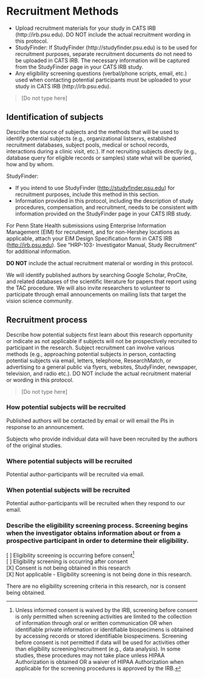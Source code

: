 # Recruitment Methods

::: {.instr_box .rmdnote}

- Upload recruitment materials for your study in CATS IRB (http://irb.psu.edu). DO NOT include the actual recruitment wording in this protocol.  
- StudyFinder:  If StudyFinder (http://studyfinder.psu.edu) is to be used for recruitment purposes, separate recruitment documents do not need to be uploaded in CATS IRB. The necessary information will be captured from the StudyFinder page in your CATS IRB study.  
- Any eligibility screening questions (verbal/phone scripts, email, etc.) used when contacting potential participants must be uploaded to your study in CATS IRB (http://irb.psu.edu).

:::

> [Do not type here]

## Identification of subjects

::: {.instr_box .rmdnote}

Describe the source of subjects and the methods that will be used to identify potential subjects (e.g., organizational listservs, established recruitment databases, subject pools, medical or school records, interactions during a clinic visit, etc.). 
If not recruiting subjects directly (e.g., database query for eligible records or
samples) state what will be queried, how and by whom.

StudyFinder:

-   If you intend to use StudyFinder (<http://studyfinder.psu.edu>) for recruitment purposes, include this method in this section.
-   Information provided in this protocol, including the description of study procedures, compensation, and recruitment, needs to be consistent with information provided on the StudyFinder page in your CATS IRB study.
    
For Penn State Health submissions using Enterprise Information Management (EIM) for recruitment, and for non-Hershey locations as applicable, attach your EIM Design Specification form in CATS IRB (<http://irb.psu.edu>). See "HRP-103- Investigator Manual, Study Recruitment" for additional information.

**DO NOT** include the actual recruitment material or wording in this protocol.

:::

We will identify published authors by searching Google Scholar, ProCite, and related databases of the scientific literature for papers that report using the TAC procedure.
We will also invite researchers to volunteer to participate through email announcements on mailing lists that target the vision science community.

## Recruitment process

::: {.instr_box .rmdnote}
Describe how potential subjects first learn about this research opportunity or indicate as not applicable if subjects will not be prospectively recruited to participant in the research.
Subject recruitment can involve various methods (e.g., approaching potential subjects in person, contacting potential subjects via email, letters, telephone, ResearchMatch, or advertising to a general public via flyers, websites, StudyFinder, newspaper, television, and radio etc.).
DO NOT include the actual recruitment material or wording in this protocol.
:::

> [Do not type here]

### How potential subjects will be recruited

Published authors will be contacted by email or will email the PIs in response to an announcement.

Subjects who provide individual data will have been recruited by the authors of the original studies.

### Where potential subjects will be recruited

Potential author-participants will be recruited via email.

### When potential subjects will be recruited

Potential author-participants will be recruited when they respond to our email.

### Describe the eligibility screening process. Screening begins when the investigator obtains information about or from a prospective participant in order to determine their eligibility.

[ ] Eligibility screening is occurring before consent^[Unless informed consent is waived by the IRB, screening before consent is only permitted when screening activities are limited to the collection of information through oral or written communication OR when identifiable private information or identifiable biospecimens is obtained by accessing records or stored identifiable biospecimens.
Screening before consent is not permitted if data will be used for activities other than eligibility screening/recruitment (e.g., data analysis).
In some studies, these procedures may not take place unless HIPAA Authorization is obtained OR a waiver of HIPAA Authorization when applicable for the screening procedures is approved by the IRB.]</br>
[ ] Eligibility screening is occurring after consent</br>
[X] Consent is not being obtained in this research</br>
[X] Not applicable - Eligibility screening is not being done in this research.

There are no eligibility screening criteria in this research, nor is consent being obtained.
